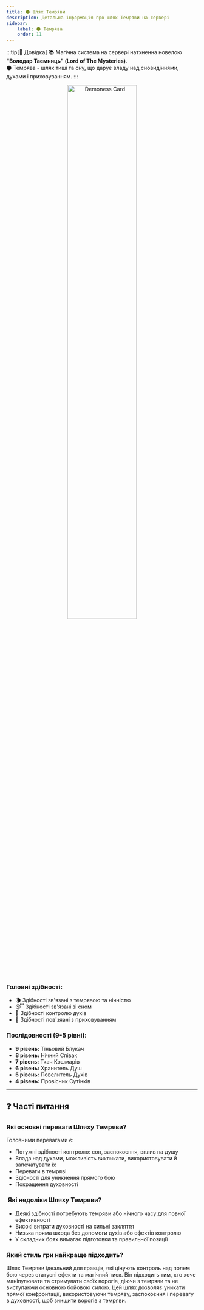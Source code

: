 ```yaml
---
title: ⚫ Шлях Темряви
description: Детальна інформація про шлях Темряви на сервері
sidebar:
    label: ⚫ Темрява
    order: 11
---
```


:::tip[📖 Довідка]
📚 Магічна система на сервері натхненна новелою **"Володар Таємниць" (Lord of The Mysteries)**.<br/>
⚫ Темрява - шлях тиші та сну, що дарує владу над сновидіннями, духами і приховуванням.
:::

<p align="center">
    <img
        src={card.src}
        width="60%"
        alt="Demoness Card"
    />
</p>

### Головні здібності:
- 🌘 Здібності зв'язані з темрявою та нічністю
- 😴 Здібності зв'язані зі сном
- 👻 Здібності контролю духів
- 🧿 Здібності пов'зяані з приховуванням

### Послідовності (9-5 рівні):

- **9 рівень:** Тіньовий Блукач
- **8 рівень:** Нічний Співак
- **7 рівень:** Ткач Кошмарів
- **6 рівень:** Хранитель Душ
- **5 рівень:** Повелитель Духів
- **4 рівень:** Провісник Сутінків
---

## ❓ Часті питання

### Які основні переваги Шляху Темряви?
Головними перевагами є:
- Потужні здібності контролю: сон, заспокоєння, вплив на душу
- Влада над духами, можливість викликати, використовувати й запечатувати їх
- Переваги в темряві
- Здібності для уникнення прямого бою
- Покращення духовності

### ️ Які недоліки Шляху Темряви?
- Деякі здібності потребують темряви або нічного часу для повної ефективності
- Високі витрати духовності на сильні закляття
- Низька пряма шкода без допомоги духів або ефектів контролю
- У складних боях вимагає підготовки та правильної позиції

### Який стиль гри найкраще підходить?
Шлях Темряви ідеальний для гравців, які цінують контроль над полем бою через статусні ефекти та магічний тиск. Він підходить тим, хто хоче маніпулювати та стримувати своїх ворогів, діючи з темряви та не виступаючи основною бойовою силою. Цей шлях дозволяє уникати прямої конфронтації, використовуючи темряву, заспокоєння і перевагу в духовності, щоб знищити ворогів з темряви.